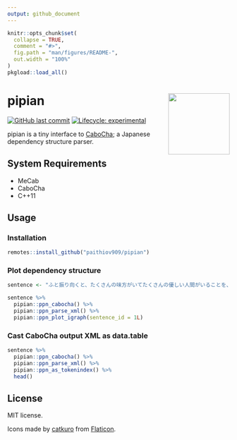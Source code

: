 ```yaml
---
output: github_document
---
```


<!-- README.md is generated from README.Rmd. Please edit that file -->

```r
knitr::opts_chunk$set(
  collapse = TRUE,
  comment = "#>",
  fig.path = "man/figures/README-",
  out.width = "100%"
)
pkgload::load_all()
```

# pipian <a href='https://paithiov909.github.io/pipian'><img src='man/figures/logo.png' align="right" height="139" /></a>

<!-- badges: start -->
[![GitHub last commit](https://img.shields.io/github/last-commit/paithiov909/pipian)](#)
[![Lifecycle: experimental](https://img.shields.io/badge/lifecycle-experimental-orange.svg)](https://www.tidyverse.org/lifecycle/#experimental)
<!-- badges: end -->

pipian is a tiny interface to [CaboCha](https://taku910.github.io/cabocha/); a Japanese dependency structure parser.

## System Requirements

- MeCab
- CaboCha
- C++11

## Usage

### Installation

``` r
remotes::install_github("paithiov909/pipian")
```

### Plot dependency structure

```r
sentence <- "ふと振り向くと、たくさんの味方がいてたくさんの優しい人間がいることを、わざわざ自分の誕生日が来ないと気付けない自分を奮い立たせながらも、毎日こんな、湖のようななんの引っ掛かりもない、落ちつき倒し、音一つも感じさせない人間でいれる方に憧れを持てたとある25歳の眩しき朝のことでした"

sentence %>% 
  pipian::ppn_cabocha() %>% 
  pipian::ppn_parse_xml() %>% 
  pipian::ppn_plot_igraph(sentence_id = 1L)
```

### Cast CaboCha output XML as data.table

```r
sentence %>% 
  pipian::ppn_cabocha() %>% 
  pipian::ppn_parse_xml() %>% 
  pipian::ppn_as_tokenindex() %>% 
  head()
```

## License

MIT license.

Icons made by [catkuro](https://www.flaticon.com/authors/catkuro) from [Flaticon](https://www.flaticon.com/).
